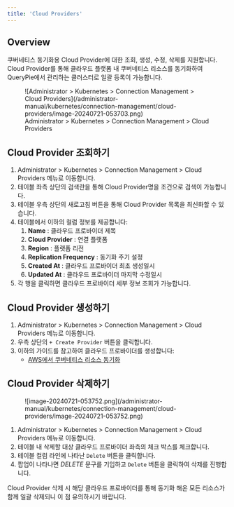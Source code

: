 ```yaml
---
title: 'Cloud Providers'
---
```



## Overview

쿠버네티스 동기화용 Cloud Provider에 대한 조회, 생성, 수정, 삭제를 지원합니다. Cloud Provider를 통해 클라우드 플랫폼 내 쿠버네티스 리소스를 동기화하여 QueryPie에서 관리하는 클러스터로 일괄 등록이 가능합니다.

<figure data-layout="center" data-align="center">
![Administrator &gt; Kubernetes &gt; Connection Management &gt; Cloud Providers](/administrator-manual/kubernetes/connection-management/cloud-providers/image-20240721-053703.png)
<figcaption>
Administrator &gt; Kubernetes &gt; Connection Management &gt; Cloud Providers
</figcaption>
</figure>


## Cloud Provider 조회하기

1. Administrator &gt; Kubernetes &gt; Connection Management &gt; Cloud Providers 메뉴로 이동합니다.
2. 테이블 좌측 상단의 검색란을 통해 Cloud Provider명을 조건으로 검색이 가능합니다. 
3. 테이블 우측 상단의 새로고침 버튼을 통해 Cloud Provider 목록을 최신화할 수 있습니다. 
4. 테이블에서 이하의 컬럼 정보를 제공합니다: 
    1.  **Name**  : 클라우드 프로바이더 제목
    2.  **Cloud Provider**  : 연결 플랫폼 
    3.  **Region**  : 플랫폼 리전 
    4.  **Replication Frequency** : 동기화 주기 설정
    5.  **Created At**  : 클라우드 프로바이더 최초 생성일시
    6.  **Updated At** : 클라우드 프로바이더 마지막 수정일시
5. 각 행을 클릭하면 클라우드 프로바이더 세부 정보 조회가 가능합니다.


## Cloud Provider 생성하기

1. Administrator &gt; Kubernetes &gt; Connection Management &gt; Cloud Providers 메뉴로 이동합니다.
2. 우측 상단의 `+ Create Provider` 버튼을 클릭합니다.
3. 이하의 가이드를 참고하여 클라우드 프로바이더를 생성합니다:
    * [AWS에서 쿠버네티스 리소스 동기화](cloud-providers/synchronizing-kubernetes-resources-from-aws)


## Cloud Provider 삭제하기

<figure data-layout="left" data-align="left">
![image-20240721-053752.png](/administrator-manual/kubernetes/connection-management/cloud-providers/image-20240721-053752.png)
</figure>

1. Administrator &gt; Kubernetes &gt; Connection Management &gt; Cloud Providers 메뉴로 이동합니다.
2. 테이블 내 삭제할 대상 클라우드 프로바이더 좌측의 체크 박스를 체크합니다. 
3. 테이블 컬럼 라인에 나타난 `Delete` 버튼을 클릭합니다. 
4. 팝업이 나타나면  *DELETE*  문구를 기입하고 `Delete` 버튼을 클릭하여 삭제를 진행합니다. 

<Callout type="important">
Cloud Provider 삭제 시 해당 클라우드 프로바이더를 통해 동기화 해온 모든 리소스가 함께 일괄 삭제되니 이 점 유의하시기 바랍니다.
</Callout>

